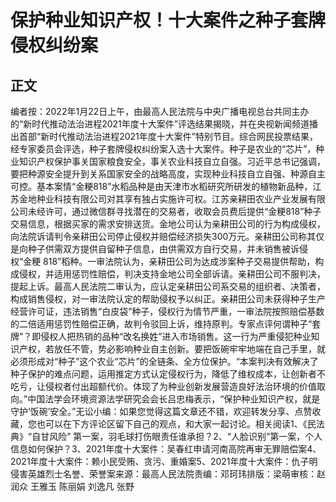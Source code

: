 # 保护种业知识产权！十大案件之种子套牌侵权纠纷案
## 正文
编者按：2022年1月22日上午，由最高人民法院与中央广播电视总台共同主办的“新时代推动法治进程2021年度十大案件”评选结果揭晓，并在央视新闻频道播出首部“新时代推动法治进程2021年度十大案件”特别节目。综合网民投票结果，经专家委员会评选，种子套牌侵权纠纷案入选十大案件。种子是农业的“芯片”，种业知识产权保护事关国家粮食安全，事关农业科技自立自强。习近平总书记强调，要把种源安全提升到关系国家安全的战略高度，实现种业科技自立自强、种源自主可控。基本案情“金粳818”水稻品种是由天津市水稻研究所研发的植物新品种，江苏金地种业科技有限公司对其享有独占实施许可权。江苏亲耕田农业产业发展有限公司未经许可，通过微信群寻找潜在的交易者，收取会员费后提供“金粳818”种子交易信息，根据买家的需求安排送货。金地公司认为亲耕田公司的行为构成侵权，向法院诉请判令亲耕田公司停止侵权并赔偿经济损失300万元。亲耕田公司称其仅是向种子供需双方提供自留种子信息，由供需双方自行交易，并未销售被诉侵权“金粳 818”稻种。一审法院认为，亲耕田公司为达成涉案种子交易提供帮助，构成侵权，并适用惩罚性赔偿，判决支持金地公司全部诉请。亲耕田公司不服判决，提起上诉。最高人民法院二审认为，应认定亲耕田公司系交易的组织者、决策者，构成销售侵权，对一审法院认定的帮助侵权予以纠正。亲耕田公司未获得种子生产经营许可证，违法销售“白皮袋”种子，侵权行为情节严重，一审法院按照赔偿基数的二倍适用惩罚性赔偿正确，故判令驳回上诉，维持原判。专家点评何谓种子“套牌”？即侵权人把热销的品种“改名换姓”进入市场销售。这一行为严重侵犯种业知识产权，若放任不管，势必影响种业自主创新。要把饭碗牢牢地端在自己手里，就必须形成对“种子”这个农业“芯片”的全链条、全方位保护。“本案判决有效解决了种子保护的难点问题，运用推定方式认定侵权行为，降低了维权成本，让创新者不吃亏，让侵权者付出超额代价。体现了为种业创新发展营造良好法治环境的价值取向。”中国法学会环境资源法学研究会会长吕忠梅表示，“保护种业知识产权，就是守护‘饭碗’安全。”无讼小编：如果您觉得这篇文章还不错，欢迎转发分享、点赞收藏，您也可以在下方评论区留下自己的观点，和大家一起讨论。相关阅读1、《民法典》“自甘风险” 第一案，羽毛球打伤眼责任谁承担？2、“人脸识别”第一案，个人信息如何保护？3、2021年度十大案件：吴春红申请河南高院再审无罪赔偿案4、2021年度十大案件：赖小民受贿、贪污、重婚案5、2021年度十大案件：仇子明侵害英雄烈士名誉、荣誉案来源：最高人民法院责编：邓珂玮排版：梁萌审核：赵润众 王雅玉 陈丽娟 刘逸凡 张野